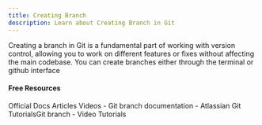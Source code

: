 ```yaml
---
title: Creating Branch
description: Learn about Creating Branch in Git
---
```

Creating a branch in Git is a fundamental part of working with version control, allowing you to work on different features or fixes without affecting the main codebase. You can create branches either through the terminal or github interface

#### Free Resources

<Tabs defaultValue="official">
<TabsList>
<TabsTrigger value="official">Official Docs</TabsTrigger>
<TabsTrigger value="article">Articles</TabsTrigger>
<TabsTrigger value="video">Videos</TabsTrigger>
</TabsList>

<TabsContent value="official">
<Note type="note" title="official">
- <Link href="https://git-scm.com/docs/git-branch">Git branch documentation</Link>
</Note>
</TabsContent>
<TabsContent value="article">
<Note type="note" title="article">
- <Link href="https://www.atlassian.com/git/tutorials/using-branches">Atlassian Git TutorialsGit branch</Link>
</Note>
</TabsContent>
<TabsContent value="video">
<Note type="note" title="video">
- <Link href="https://www.youtube.com/results?search_query=git+creating-branch+tutorial">Video Tutorials</Link>
</Note>
</TabsContent>
</Tabs>
